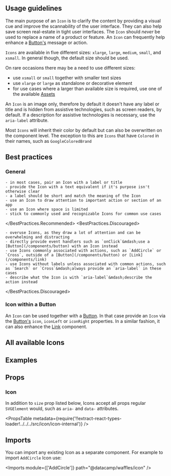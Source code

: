 

<Layout title="Icon" description="Visually indicates an available action or option and helps users more easily understand common interaction patterns.">

## Usage guidelines

The main purpose of an `Icon` is to clarify the content by providing a visual cue and improve the scannability of the user interface. They can also help save screen real-estate in tight user interfaces. The `Icon` should _never_ be used to replace a name of a product or feature. An `Icon` can frequently help enhance a [Button's](/components/button) message or action.

`Icons` are available in five different sizes: `xlarge`, `large`, `medium`, `small`, and `xsmall`. In general though, the default size should be used.

On rare occasions there may be a need to use different sizes:

- use `xsmall` or `small` together with smaller text sizes
- use `xlarge` or `large` as standalone or decorative element
- for use cases where a larger than available size is required, use one of the available [Assets](/components/asset)

An `Icon` is an image only, therefore by default it doesn't have any label or title and is hidden from assistive technologies, such as screen readers, by default. If a description for assistive technologies is necessary, use the `aria-label` attribute.

Most `Icons` will inherit their color by default but can also be overwritten on the component level. The exception to this are `Icons` that have `Colored` in their names, such as `GoogleColoredBrand`

## Best practices

### General

<BestPractices>
  <BestPractices.Recommended>

    - in most cases, pair an Icon with a label or title
    - provide the Icon with a text equivalent if it's purpose isn't otherwise clear
    - a label should be short and match the meaning of the Icon
    - use an Icon to draw attention to important action or section of an app
    - use an Icon where space is limited
    - stick to commonly used and recognizable Icons for common use cases

  </BestPractices.Recommended>
  <BestPractices.Discouraged>

    - overuse Icons, as they draw a lot of attention and can be overwhelming and distracting
    - directly provide event handlers such as `onClick`&mdash;use a [Button](/components/button) with an Icon instead
    - use Icons commonly associated with actions, such as `AddCircle` or `Cross`, outside of a [Button](/components/button) or [Link](/components/link)
    - use Icons without labels unless associated with common actions, such as `Search` or `Cross`&mdash;always provide an `aria-label` in these cases
    - describe what the Icon is with `aria-label`&mdash;describe the action instead

  </BestPractices.Discouraged>
</BestPractices>

### Icon within a Button

An `Icon` can be used together with a [Button](/components/button). In that case provide an `Icon` via the [Button's](/components/button) `icon`, `iconLeft` or `iconRight` properties. In a similar fashion, it can also enhance the [Link](/components/link) component.

## All available Icons

<AllIconsGrid />

## Examples

<Example title="Sizes" path="icon/sizes">
  <Sizes />
</Example>

<Example title="In a Button" path="icon/in-a-button">
  <InAButton />
</Example>

<Example title="In a Link" path="icon/in-a-link">
  <InALink />
</Example>

## Props

### Icon

In addition to `size` prop listed below, Icons accept all props regular `SVGElement` would, such as `aria-` and `data-` attributes.

<PropsTable
  metadata={require('!!extract-react-types-loader!../../../src/icon/icon-internal')}
/>

## Imports

You can import any existing Icon as a separate component. For example to import `AddCircle` Icon use:

<Imports module={['AddCircle']} path="@datacamp/waffles/icon" />

</Layout>
